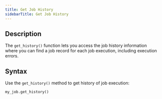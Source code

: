 ```yaml
---
title: Get Job History
sidebarTitle: Get Job History
---
```


## Description

The `get_history()` function lets you access the job history information where you can find a job record for each job execution, including execution errors.

## Syntax

Use the `get_history()` method to get history of job execution:

```python
my_job.get_history()
```
